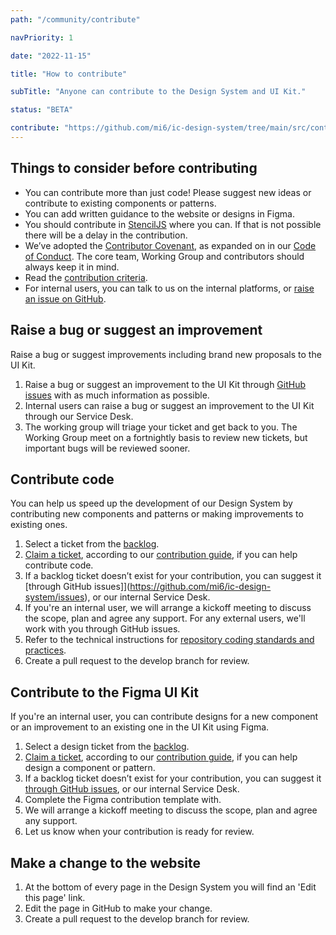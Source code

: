 ```yaml
---
path: "/community/contribute"

navPriority: 1

date: "2022-11-15"

title: "How to contribute"

subTitle: "Anyone can contribute to the Design System and UI Kit."

status: "BETA"

contribute: "https://github.com/mi6/ic-design-system/tree/main/src/content/structured/community/contribute.mdx?at=develop"
---
```


## Things to consider before contributing

- You can contribute more than just code! Please suggest new ideas or contribute to existing components or patterns.
- You can add written guidance to the website or designs in Figma.
- You should contribute in [StencilJS](https://stenciljs.com/) where you can. If that is not possible there will be a delay in the contribution.
- We’ve adopted the [Contributor Covenant](https://www.contributor-covenant.org/), as expanded on in our [Code of Conduct](https://github.com/mi6/ic-design-system/tree/main/CODE_OF_CONDUCT.md). The core team, Working Group and contributors should always keep it in mind.
- Read the [contribution criteria](/community/contribute-criteria).
- For internal users, you can talk to us on the internal platforms, or [raise an issue on GitHub](https://github.com/mi6/ic-design-system/issues).

## Raise a bug or suggest an improvement

Raise a bug or suggest improvements including brand new proposals to the UI Kit.

1. Raise a bug or suggest an improvement to the UI Kit through [GitHub issues](https://github.com/mi6/ic-design-system/issues) with as much information as possible.
2. Internal users can raise a bug or suggest an improvement to the UI Kit through our Service Desk.
3. The working group will triage your ticket and get back to you. The Working Group meet on a fortnightly basis to review new tickets, but important bugs will be reviewed sooner.

## Contribute code

You can help us speed up the development of our Design System by contributing new components and patterns or making improvements to existing ones.

1. Select a ticket from the [backlog](https://github.com/mi6/ic-design-system/issues).
2. [Claim a ticket](https://github.com/mi6/ic-design-system/issues), according to our [contribution guide](https://github.com/mi6/ic-design-system/tree/main/CONTRIBUTING.md), if you can help contribute code.
3. If a backlog ticket doesn’t exist for your contribution, you can suggest it [through GitHub issues]](https://github.com/mi6/ic-design-system/issues), or our internal Service Desk.
4. If you're an internal user, we will arrange a kickoff meeting to discuss the scope, plan and agree any support. For any external users, we'll work with you through GitHub issues.
5. Refer to the technical instructions for [repository coding standards and practices](https://github.com/mi6/ic-design-system/tree/main/CONTRIBUTING.md).
6. Create a pull request to the develop branch for review.

## Contribute to the Figma UI Kit

<IcAlert
  title="Need to know"
  message="The Figma UI Kit is only available to internal users at the moment, but we will be sharing it publicly soon. That means only internal users can contribute to our Figma UI Kit at the moment, sorry!"
  variant="info"
/>

If you're an internal user, you can contribute designs for a new component or an improvement to an existing one in the UI Kit using Figma.

1. Select a design ticket from the [backlog](https://github.com/mi6/ic-design-system/issues).
2. [Claim a ticket](https://github.com/mi6/ic-design-system/issues), according to our [contribution guide](https://github.com/mi6/ic-design-system/tree/main/CONTRIBUTING.md), if you can help design a component or pattern.
3. If a backlog ticket doesn’t exist for your contribution, you can suggest it [through GitHub issues](https://github.com/mi6/ic-design-system/issues), or our internal Service Desk.
4. Complete the Figma contribution template with.
5. We will arrange a kickoff meeting to discuss the scope, plan and agree any support.
6. Let us know when your contribution is ready for review.

## Make a change to the website

1. At the bottom of every page in the Design System you will find an 'Edit this page' link.
2. Edit the page in GitHub to make your change.
3. Create a pull request to the develop branch for review.
